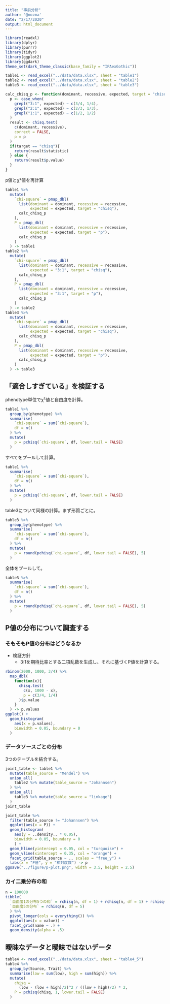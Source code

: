 ```yaml
---
title: "事前分析"
author: '@nozma'
date: "2/17/2020"
output: html_document
---
```


```r
library(readxl)
library(dplyr)
library(purrr)
library(tidyr)
library(ggplot2)
library(ggdark)
theme_set(dark_theme_classic(base_family = "IPAexGothic"))
```


```r
table1 <- read_excel("../data/data.xlsx", sheet = "table1")
table2 <- read_excel("../data/data.xlsx", sheet = "table2")
table3 <- read_excel("../data/data.xlsx", sheet = "table3")
```

```r
calc_chisq_p <- function(dominant, recessive, expected, target = "chisq"){
  p <- case_when(
    grepl("3:1", expected) ~ c(3/4, 1/4),
    grepl("2:1", expected) ~ c(2/3, 1/3),
    grepl("1:1", expected) ~ c(1/2, 1/2)
  )
  result <- chisq.test(
    c(dominant, recessive), 
    correct = FALSE,
    p = p
  )
  if(target == "chisq"){
    return(result$statistic)
  } else {
    return(result$p.value)
  }
}
```

p値とχ²値を再計算

```r
table1 %>% 
  mutate(
    `chi-square` = pmap_dbl(
      list(dominant = dominant, recessive = recessive,
           expected = expected, target = "chisq"),
      calc_chisq_p
    ),
    P = pmap_dbl(
      list(dominant = dominant, recessive = recessive,
           expected = expected, target = "p"),
      calc_chisq_p
    )
  ) -> table1
table2 %>% 
  mutate(
    `chi-square` = pmap_dbl(
      list(dominant = dominant, recessive = recessive,
           expected = "3:1", target = "chisq"),
      calc_chisq_p
    ),
    P = pmap_dbl(
      list(dominant = dominant, recessive = recessive,
           expected = "3:1", target = "p"),
      calc_chisq_p
    )
  ) -> table2
table3 %>% 
  mutate(
    `chi-square` = pmap_dbl(
      list(dominant = dominant, recessive = recessive,
           expected = expected, target = "chisq"),
      calc_chisq_p
    ),
    P = pmap_dbl(
      list(dominant = dominant, recessive = recessive,
           expected = expected, target = "p"),
      calc_chisq_p
    )
  ) -> table3
```

## 「適合しすぎている」を検証する

phenotype単位でχ²値と自由度を計算。

```r
table1 %>% 
  group_by(phenotype) %>% 
  summarise(
    `chi-square` = sum(`chi-square`),
    df = n()
  ) %>% 
  mutate(
    p = pchisq(`chi-square`, df, lower.tail = FALSE)
  )
```

すべてをプールして計算。

```r
table1 %>% 
  summarise(
    `chi-square` = sum(`chi-square`),
    df = n()
  ) %>% 
  mutate(
    p = pchisq(`chi-square`, df, lower.tail = FALSE)
  )
```

table3について同様の計算。まず形質ごとに。

```r
table3 %>% 
  group_by(phenotype) %>% 
  summarise(
    `chi-square` = sum(`chi-square`),
    df = n()
  ) %>% 
  mutate(
    p = round(pchisq(`chi-square`, df, lower.tail = FALSE), 5)
  )
```

全体をプールして。

```r
table3 %>% 
  summarise(
    `chi-square` = sum(`chi-square`),
    df = n()
  ) %>% 
  mutate(
    p = round(pchisq(`chi-square`, df, lower.tail = FALSE), 5)
  )
```

## P値の分布について調査する

### そもそもP値の分布はどうなるか

- 検証方針
  - 3:1を期待比率とする二項乱数を生成し、それに基づくP値を計算する。

```r
rbinom(2000, 1000, 3/4) %>% 
  map_dbl(
    function(x){
      chisq.test(
        c(x, 1000 - x),
        p = c(3/4, 1/4)
      )$p.value
    }
  ) -> p.values
ggplot() +
  geom_histogram(
    aes(x = p.values),
    binwidth = 0.05, boundary = 0
  )
```


### データソースごとの分布

3つのテーブルを結合する。

```r
joint_table <- table1 %>% 
  mutate(table_source = "Mendel") %>% 
  union_all(
    table2 %>% mutate(table_source = "Johannsen")
  ) %>% 
  union_all(
    table3 %>% mutate(table_source = "linkage")
  )
joint_table
```

```r
joint_table %>% 
  filter(table_source != "Johannsen") %>% 
  ggplot(aes(x = P)) +
  geom_histogram(
    aes(y = ..density.. * 0.05),
    binwidth = 0.05, boundary = 0
    ) +
  geom_hline(yintercept = 0.05, col = "turquoise") +
  geom_vline(xintercept = 0.35, col = "orange") +
  facet_grid(table_source ~ ., scales = "free_y") +
  labs(x = "P値", y = "相対度数") -> p
ggsave("../figure/p-plot.png", width = 3.5, height = 2.5)
```

### カイ二乗分布の和

```r
n = 100000
tibble(
  `自由度1の分布5つの和` = rchisq(n, df = 1) + rchisq(n, df = 1) + rchisq(n, df = 1) + rchisq(n, df = 1) + rchisq(n, df = 1),
  `自由度5の分布` = rchisq(n, df = 5)
  ) %>% 
  pivot_longer(cols = everything()) %>% 
  ggplot(aes(x = value)) +
  facet_grid(name ~ .) +
  geom_density(alpha = .5)
```

## 曖昧なデータと曖昧ではないデータ


```r
table4 <- read_excel("../data/data.xlsx", sheet = "table4_5")
table4 %>% 
  group_by(Source, Trait) %>% 
  summarise(low = sum(low), high = sum(high)) %>%
  mutate(
    chisq = 
      (low - (low + high)/2)^2 / ((low + high)/2) * 2,
    P = pchisq(chisq, 1, lower.tail = FALSE)
  )
```

```r

```

